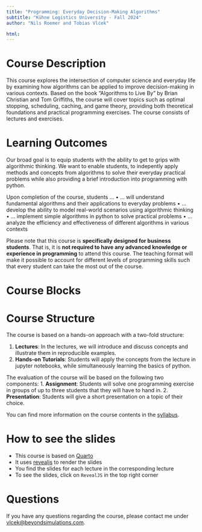 ```yaml
---
title: "Programming: Everyday Decision-Making Algorithms"
subtitle: "Kühne Logistics University - Fall 2024"
author: "Nils Roemer and Tobias Vlćek"

html:
---
```


# Course Description
This course explores the intersection of computer science and everyday life by examining how algorithms can be applied to improve decision-making in various contexts. Based on the book "Algorithms to Live By" by Brian Christian and Tom Griffiths, the course will cover topics such as optimal stopping, scheduling, caching, and game theory, providing both theoretical foundations and practical programming exercises. The course consists of lectures and exercises.

# Learning Outcomes

Our broad goal is to equip students with the ability to get to grips with algorithmic thinking. We want to enable students, to indepently apply methods and concepts from algorithms to solve their everyday practical problems while also providing a brief introduction into programming with python.

Upon completion of the course, students …
•	… will understand fundamental algorithms and their applications to everyday problems
•	… develop the ability to model real-world scenarios using algorithmic thinking
•	… implement simple algorithms in python to solve practical problems
•	… analyze the efficiency and effectiveness of different algorithms in various contexts

Please note that this course is **specifically designed for business students**. That is, it is **not required to have any advanced knowledge or experience in programming** to attend this course. The teaching format will make it possible to account for different levels of programming skills such that every student can take the most out of the course.

# Course Blocks

# Course Structure
The course is based on a hands-on approach with a two-fold structure:

1. **Lectures**: In the lectures, we will introduce and discuss concepts and illustrate them in reproducible examples.
2. **Hands-on Tutorials**: Students will apply the concepts from the lecture in jupyter notebooks, while simultaneously learning the basics of python.

The evaluation of the course will be based on the following two components:
1. **Assignment**: Students will solve one programming exercise in groups of up to three students that they will have to hand in.
2. **Presentation**: Students will give a short presentation on a topic of their choice.

You can find more information on the course contents in the [syllabus](general/syllabus.qmd).

# How to see the slides

- This course is based on [Quarto](https://quarto.org/) 
- It uses [revealjs](https://revealjs.com/) to render the slides
- You find the slides for each lecture in the corresponding lecture
- To see the slides, click on `RevealJS` in the top right corner

# Questions

If you have any questions regarding the course, please contact me under [vlcek@beyondsimulations.com](mailto:vlcek@beyondsimulations.com?subject=Programming%20Algorithms%3A%20%3CYour%20subject%3E).
